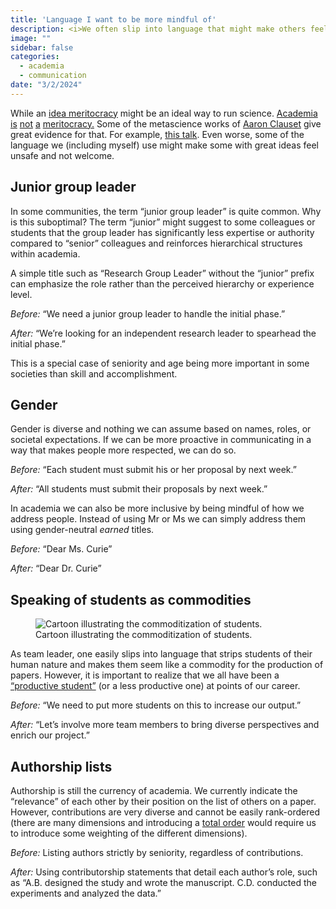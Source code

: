 ```yaml
---
title: 'Language I want to be more mindful of'
description: <i>We often slip into language that might make others feel bad.</i>
image: ""
sidebar: false
categories:
  - academia
  - communication
date: "3/2/2024"
---
```


While an [idea meritocracy](https://www.bridgewater.com/culture/bridgewaters-idea-meritocracy) might be an ideal way to run science. [Academia](https://www.washingtonpost.com/news/monkey-cage/wp/2015/02/12/academia-is-not-a-meritocracy/) [is](https://www.nature.com/articles/s41562-019-0735-y) [not](https://www.pnas.org/doi/10.1073/pnas.1211286109) [a](https://www.science.org/doi/full/10.1126/science.1196783) [meritocracy](https://www.aaup.org/article/why-graduate-students-reject-fast-track)[.](https://www.nature.com/articles/s41550-017-0141) [Some of the metascience works of [Aaron Clauset](https://aaronclauset.github.io/) give great evidence for that. For example, [this talk](https://www.youtube.com/watch?v=gyhZ645Vh14).]{.aside}
Even worse, some of the language we (including myself) use might make some with great ideas feel unsafe and not welcome. 

## Junior group leader

In some communities, the term “junior group leader” is quite common. Why is this suboptimal?  The term “junior” might suggest to some colleagues or students that the group leader has significantly less expertise or authority compared to "senior" colleagues and reinforces hierarchical structures within academia.

A simple title such as "Research Group Leader" without the "junior" prefix can emphasize the role rather than the perceived hierarchy or experience level.

_Before:_ "We need a junior group leader to handle the initial phase."

_After:_ "We're looking for an independent research leader to spearhead the initial phase."

This is a special case of seniority and age being more important in some societies than skill and accomplishment. 

## Gender 

Gender is diverse and nothing we can assume based on names, roles, or societal expectations. If we can be more proactive in communicating in a way that makes people more respected, we can do so. 

_Before:_ "Each student must submit his or her proposal by next week."

_After:_ "All students must submit their proposals by next week."

In academia we can also be more inclusive by being mindful of how we address people. Instead of using Mr or Ms we can simply address them using gender-neutral _earned_ titles. 

_Before:_ "Dear Ms. Curie"

_After:_ "Dear Dr. Curie"


## Speaking of students as commodities 

![Cartoon illustrating the commoditization of students.](http://www.phdcomics.com/comics/archive/phd012609s.gif)

As team leader, one easily slips into language that strips students of their human nature and makes them seem like a commodity for the production of papers. 
However, it is important to realize that we all have been a ["productive student"](https://www.lesswrong.com/posts/wd7qxFBF2swRscBiS/academia-as-company-hierarchy) (or a less productive one) at points of our career.

_Before:_ "We need to put more students on this to increase our output."

_After:_ "Let's involve more team members to bring diverse perspectives and enrich our project."


## Authorship lists 

Authorship is still the currency of academia. We currently indicate the "relevance" of each other by their position on the list of others on a paper. However, contributions are very diverse and cannot be easily rank-ordered (there are many dimensions and introducing a [total order](https://mathworld.wolfram.com/TotallyOrderedSet.html) would require us to introduce some weighting of the different dimensions).

_Before:_ Listing authors strictly by seniority, regardless of contributions.

_After:_ Using contributorship statements that detail each author's role, such as "A.B. designed the study and wrote the manuscript. C.D. conducted the experiments and analyzed the data."